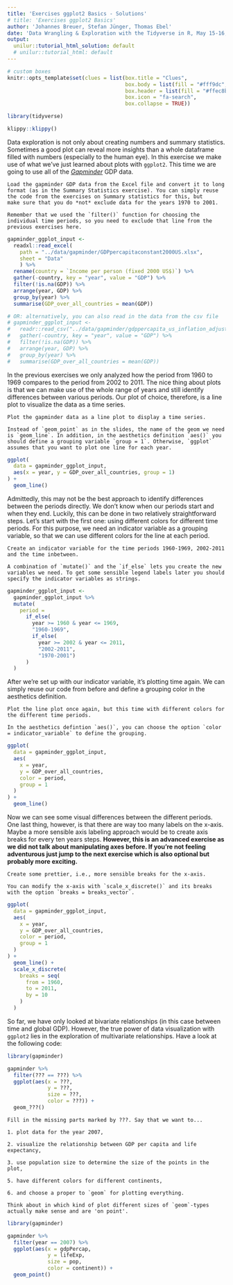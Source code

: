 ```yaml
---
title: 'Exercises ggplot2 Basics - Solutions'
# title: 'Exercises ggplot2 Basics'
author: 'Johannes Breuer, Stefan Jünger, Thomas Ebel'
date: 'Data Wrangling & Exploration with the Tidyverse in R, May 15-16, 2019'
output:
  unilur::tutorial_html_solution: default
  # unilur::tutorial_html: default
---
```


```r
# custom boxes
knitr::opts_template$set(clues = list(box.title = "Clues",
                                      box.body = list(fill = "#fff9dc", colour = "black"),
                                      box.header = list(fill = "#ffec8b", colour = "black"),
                                      box.icon = "fa-search",
                                      box.collapse = TRUE))

library(tidyverse)
```

```r
klippy::klippy()
```

Data exploration is not only about creating numbers and summary statistics. Sometimes a good plot can reveal more insights than a whole dataframe filled with numbers (especially to the human eye). In this exercise we make use of what we've just learned about plots with `ggplot2`. This time we are going to use all of the [*Gapminder*](https://www.gapminder.org/) GDP data.

```block
Load the gapminder GDP data from the Excel file and convert it to long format (as in the Summary Statistics exercise). You can simply reuse the code from the exercises on Summary statistics for this, but 
make sure that you do *not* exclude data for the years 1970 to 2001.
```

```block
Remember that we used the `filter()` function for choosing the individual time periods, so you need to exclude that line from the previous exercises here.
```

```r
gapminder_ggplot_input <- 
  readxl::read_excel(
    path = "../data/gapminder/GDPpercapitaconstant2000US.xlsx",
    sheet = "Data"
    ) %>% 
  rename(country = `Income per person (fixed 2000 US$)`) %>%
  gather(-country, key = "year", value = "GDP") %>% 
  filter(!is.na(GDP)) %>% 
  arrange(year, GDP) %>%
  group_by(year) %>% 
  summarise(GDP_over_all_countries = mean(GDP))

# OR: alternatively, you can also read in the data from the csv file
# gapminder_ggplot_input <- 
#   readr::read_csv("../data/gapminder/gdppercapita_us_inflation_adjusted.csv") %>% 
#   gather(-country, key = "year", value = "GDP") %>% 
#   filter(!is.na(GDP)) %>% 
#   arrange(year, GDP) %>%
#   group_by(year) %>% 
#   summarise(GDP_over_all_countries = mean(GDP))
```

In the previous exercises we only analyzed how the period from 1960 to 1969 compares to the period from 2002 to 2011. The nice thing about plots is that we can make use of the whole range of years and still identify differences between various periods. Our plot of choice, therefore, is a line plot to visualize the data as a time series.

```block
Plot the gapminder data as a line plot to display a time series.
```

```block
Instead of `geom_point` as in the slides, the name of the geom we need is `geom_line`. In addition, in the aesthetics definition `aes()` you should define a grouping variable `group = 1`. Otherwise, `ggplot` assumes that you want to plot one line for each year.
```

```r
ggplot(
  data = gapminder_ggplot_input,
  aes(x = year, y = GDP_over_all_countries, group = 1)
) +
  geom_line()
```

Admittedly, this may not be the best approach to identify differences between the periods directly. We don't know when our periods start and when they end. Luckily, this can be done in two relatively straightforward steps. Let's start with the first one: using different colors for different time periods. For this purpose, we need an indicator variable as a grouping variable, so that we can use different colors for the line at each period.

```block
Create an indicator variable for the time periods 1960-1969, 2002-2011 and the time inbetween.
```

```block
A combination of `mutate()` and the `if_else` lets you create the new variables we need. To get some sensible legend labels later you should specify the indicator variables as strings.
```

```r
gapminder_ggplot_input <-
  gapminder_ggplot_input %>% 
  mutate(
    period = 
      if_else(
        year >= 1960 & year <= 1969, 
        "1960-1969",
        if_else(
          year >= 2002 & year <= 2011, 
          "2002-2011", 
          "1970-2001")
      )
  )
```

After we're set up with our indicator variable, it's plotting time again. We can simply reuse our code from before and define a grouping color in the aesthetics definition.

```block
Plot the line plot once again, but this time with different colors for the different time periods.
```

```block
In the aesthetics defintion `aes()`, you can choose the option `color = indicator_variable` to define the grouping.
```

```r
ggplot(
  data = gapminder_ggplot_input,
  aes(
    x = year, 
    y = GDP_over_all_countries, 
    color = period, 
    group = 1
  )
) +
  geom_line()
```

Now we can see some visual differences between the different periods. One last thing, however, is that there are way too many labels on the x-axis. Maybe a more sensible axis labeling approach would be to create axis breaks for every ten years steps. **However, this is an advanced exercise as we did not talk about manipulating axes before. If you're not feeling adventurous just jump to the next exercise which is also optional but probably more exciting.**

```block
Create some prettier, i.e., more sensible breaks for the x-axis.
```

```block
You can modify the x-axis with `scale_x_discrete()` and its breaks with the option `breaks = breaks_vector`.
```

```r
ggplot(
  data = gapminder_ggplot_input,
  aes(
    x = year, 
    y = GDP_over_all_countries, 
    color = period, 
    group = 1
  )
) +
  geom_line() +
  scale_x_discrete(
    breaks = seq(
      from = 1960, 
      to = 2011,
      by = 10
    )
  )
```

So far, we have only looked at bivariate relationships (in this case between time and global GDP). However, the true power of data visualization with `ggplot2` lies in the exploration of multivariate relationships. Have a look at the following code:

```r
library(gapminder)

gapminder %>% 
  filter(??? == ???) %>% 
  ggplot(aes(x = ???,
             y = ???,
             size = ???,
             color = ???)) +
  geom_???()
```

```block
Fill in the missing parts marked by ???. Say that we want to...

1. plot data for the year 2007,

2. visualize the relationship between GDP per capita and life expectancy,

3. use population size to determine the size of the points in the plot,

5. have different colors for different continents,

6. and choose a proper to `geom` for plotting everything.

```

```block
Think about in which kind of plot different sizes of `geom`-types actually make sense and are 'on point'.
```

```r
library(gapminder)

gapminder %>% 
  filter(year == 2007) %>% 
  ggplot(aes(x = gdpPercap,
             y = lifeExp,
             size = pop,
             color = continent)) +
  geom_point()
```
